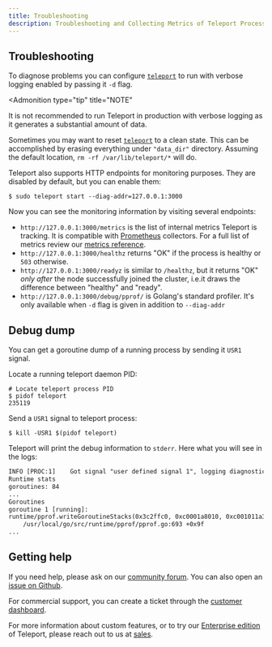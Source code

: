 ```yaml
---
title: Troubleshooting
description: Troubleshooting and Collecting Metrics of Teleport Processes
---
```


## Troubleshooting

To diagnose problems you can configure [`teleport`](../reference/cli.mdx#teleport) to
run with verbose logging enabled by passing it `-d` flag.

<Admonition
  type="tip"
  title="NOTE"
>
  It is not recommended to run Teleport in production with verbose logging as it generates a substantial amount of data.
</Admonition>

Sometimes you may want to reset [`teleport`](../reference/cli.mdx#teleport) to a clean
state. This can be accomplished by erasing everything under `"data_dir"`
directory. Assuming the default location, `rm -rf /var/lib/teleport/*` will do.

Teleport also supports HTTP endpoints for monitoring purposes. They are disabled
by default, but you can enable them:

```code
$ sudo teleport start --diag-addr=127.0.0.1:3000
```

Now you can see the monitoring information by visiting several endpoints:

- `http://127.0.0.1:3000/metrics` is the list of internal metrics Teleport is tracking. It is compatible with [Prometheus](https://prometheus.io/)
  collectors. For a full list of metrics review our [metrics reference](../reference/metrics.mdx).
- `http://127.0.0.1:3000/healthz` returns "OK" if the process is healthy or
  `503` otherwise.
- `http://127.0.0.1:3000/readyz` is similar to `/healthz`, but it returns "OK"
  *only after* the node successfully joined the cluster, i.e.it draws the difference between "healthy" and "ready".
- `http://127.0.0.1:3000/debug/pprof/` is Golang's standard profiler. It's only
  available when `-d` flag is given in addition to `--diag-addr`

## Debug dump

You can get a goroutine dump of a running process by sending it `USR1` signal.

Locate a running teleport daemon PID:

```code
# Locate teleport process PID
$ pidof teleport
235119
```

Send a `USR1` signal to teleport process:

```code
$ kill -USR1 $(pidof teleport)
```

Teleport will print the debug information to `stderr`. Here what you will see in the logs:

```txt
INFO [PROC:1]    Got signal "user defined signal 1", logging diagnostic info to stderr. service/signals.go:99
Runtime stats
goroutines: 84
...
Goroutines
goroutine 1 [running]:
runtime/pprof.writeGoroutineStacks(0x3c2ffc0, 0xc0001a8010, 0xc001011a38, 0x4bcfb3)
	/usr/local/go/src/runtime/pprof/pprof.go:693 +0x9f
...
```

## Getting help

If you need help, please ask on our [community forum](https://github.com/gravitational/teleport/discussions). You can also open an [issue on Github](https://github.com/gravitational/teleport/issues).

For commercial support, you can create a ticket through the [customer dashboard](https://dashboard.gravitational.com/web/login).

For more information about custom features, or to try our [Enterprise edition](../../enterprise/introduction.mdx) of Teleport, please reach out to us at [sales](https://goteleport.com/signup/enterprise/).
